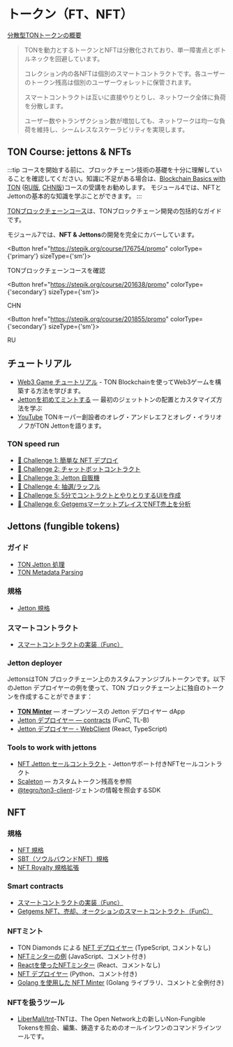 

# トークン（FT、NFT）

[分散型TONトークンの概要](https://telegra.ph/Scalable-DeFi-in-TON-03-30)

> TONを動力とするトークンとNFTは分散化されており、単一障害点とボトルネックを回避しています。
>
> コレクション内の各NFTは個別のスマートコントラクトです。各ユーザーのトークン残高は個別のユーザーウォレットに保管されます。
>
> スマートコントラクトは互いに直接やりとりし、ネットワーク全体に負荷を分散します。
>
> ユーザー数やトランザクション数が増加しても、ネットワークは均一な負荷を維持し、シームレスなスケーラビリティを実現します。

## TON Course: jettons & NFTs

:::tip
コースを開始する前に、ブロックチェーン技術の基礎を十分に理解していることを確認してください。知識に不足がある場合は、[Blockchain Basics with TON](https://stepik.org/course/201294/promo) ([RU版](https://stepik.org/course/202221/), [CHN版](https://stepik.org/course/200976/))コースの受講をお勧めします。
モジュール4では、NFTとJettonの基本的な知識を学ぶことができます。
:::

[TONブロックチェーンコース](https://stepik.org/course/176754/)は、TONブロックチェーン開発の包括的なガイドです。

モジュール7では、**NFT & Jettons**の開発を完全にカバーしています。

<Button href="https://stepik.org/course/176754/promo"
        colorType={'primary'} sizeType={'sm'}>

TONブロックチェーンコースを確認

</Button>

<Button href="https://stepik.org/course/201638/promo"
        colorType={'secondary'} sizeType={'sm'}>

CHN

</Button>

<Button href="https://stepik.org/course/201855/promo"
        colorType={'secondary'} sizeType={'sm'}>

RU

</Button>

## チュートリアル

- [Web3 Game チュートリアル](/v3/guidelines/dapps/tutorials/web3-game-example) - TON Blockchainを使ってWeb3ゲームを構築する方法を学びます。
- [Jettonを初めてミントする](/v3/guidelines/dapps/tutorials/mint-your-first-token/) — 最初のジェットトンの配置とカスタマイズ方法を学ぶ
- [YouTube](https://www.youtube.com/watch?v=oEO29KmOpv4) TONキーパー創設者のオレグ・アンドレエフとオレグ・イラリオノフがTON Jettonを語ります。

### TON speed run

- [🚩 Challenge 1: 簡単な NFT デプロイ](https://github.com/romanovichim/TONQuest1)
- [🚩 Challenge 2: チャットボットコントラクト](https://github.com/romanovichim/TONQuest2)
- [🚩 Challenge 3: Jetton 自販機](https://github.com/romanovichim/TONQuest3)
- [🚩 Challenge 4: 抽選/ラッフル](https://github.com/romanovichim/TONQuest4)
- [🚩 Challenge 5: 5分でコントラクトとやりとりするUIを作成](https://github.com/romanovichim/TONQuest5)
- [🚩 Challenge 6: GetgemsマーケットプレイスでNFT売上を分析](https://github.com/romanovichim/TONQuest6)

## Jettons (fungible tokens)

### ガイド

- [TON Jetton 処理](/develop/dapps/asset-processing/jettons)
- [TON Metadata Parsing](/v3/guidelines/dapps/asset-processing/nft-processing/metadata-parsing)

### 規格

- [Jetton 規格](https://github.com/ton-blockchain/TEPs/blob/master/0074-jettons-standard.md)

### スマートコントラクト

- [スマートコントラクトの実装（Func）](https://github.com/ton-blockchain/token-contract/)

### Jetton deployer

JettonsはTON ブロックチェーン上のカスタムファンジブルトークンです。以下のJetton デプロイヤーの例を使って、TON ブロックチェーン上に独自のトークンを作成することができます：

- **[TON Minter](https://minter.ton.org/)** — オープンソースの Jetton デプロイヤー dApp
- [Jetton デプロイヤー — contracts](https://github.com/ton-defi-org/jetton-deployer-contracts) (FunC, TL-B)
- [Jetton デプロイヤー - WebClient](https://github.com/ton-defi-org/jetton-deployer-webclient) (React, TypeScript)

### Tools to work with jettons

- [NFT Jetton セールコントラクト](https://github.com/dvlkv/nft-jetton-sale-smc) - Jettonサポート付きNFTセールコントラクト
- [Scaleton](http://scaleton.io) — カスタムトークン残高を参照
- [@tegro/ton3-client](https://github.com/TegroTON/ton3-client#jettons-example)-ジェトンの情報を照会するSDK

## NFT

### 規格

- [NFT 規格](https://github.com/ton-blockchain/TEPs/blob/master/text/0062-nft-standard.md)
- [SBT（ソウルバウンドNFT）規格](https://github.com/ton-blockchain/TEPs/blob/master/text/0085-sbt-standard.md)
- [NFT Royalty 規格拡張](https://github.com/ton-blockchain/TEPs/blob/master/text/0066-nft-royalty-standard.md)

### Smart contracts

- [スマートコントラクトの実装（Func）](https://github.com/ton-blockchain/token-contract/)
- [Getgems NFT、売却、オークションのスマートコントラクト（FunC）](https://github.com/getgems-io/nft-contracts)

### NFTミント

- TON Diamonds による [NFT デプロイヤー](https://github.com/tondiamonds/ton-nft-deployer) (TypeScript, コメントなし)
- [NFTミンターの例](https://github.com/ton-foundation/token-contract/tree/main/nft/web-example) (JavaScript、コメント付き)
- [Reactを使ったNFTミンター](https://github.com/tonbuilders/tonbuilders-minter) (React、コメントなし)
- [NFT デプロイヤー](https://github.com/anomaly-guard/nft-deployer) (Python、コメント付き)
- [Golang を使用した NFT Minter](https://github.com/xssnick/tonutils-go#nft) (Golang ライブラリ、コメントと全例付き)

### NFTを扱うツール

- [LiberMall/tnt](https://github.com/LiberMall/tnt)-TNTは、The Open Network上の新しいNon-Fungible Tokensを照会、編集、鋳造するためのオールインワンのコマンドラインツールです。

<Feedback />

